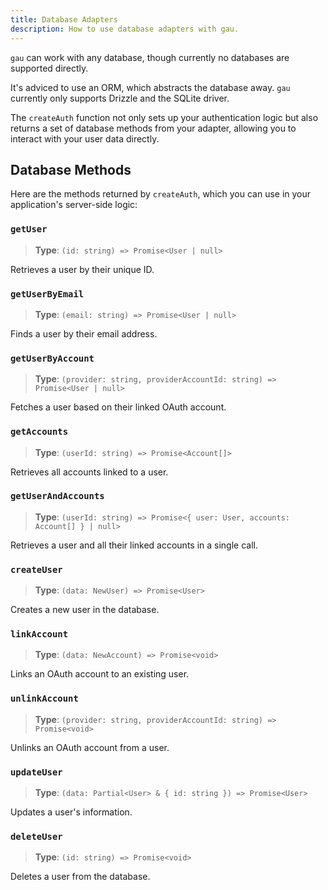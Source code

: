 ```yaml
---
title: Database Adapters
description: How to use database adapters with gau.
---
```



`gau` can work with any database, though currently no databases are supported directly.

It's adviced to use an ORM, which abstracts the database away. `gau` currently only supports Drizzle and the SQLite driver.

<div class="row">
  <IconLink href="/adapters/drizzle/" icon="i-icons:drizzle" title="Drizzle" flat />
</div> 

The `createAuth` function not only sets up your authentication logic but also returns a set of database methods from your adapter, allowing you to interact with your user data directly.

## Database Methods

Here are the methods returned by `createAuth`, which you can use in your application's server-side logic:

### `getUser`

> **Type**: `(id: string) => Promise<User | null>`

Retrieves a user by their unique ID.

### `getUserByEmail`

> **Type**: `(email: string) => Promise<User | null>`

Finds a user by their email address.

### `getUserByAccount`

> **Type**: `(provider: string, providerAccountId: string) => Promise<User | null>`

Fetches a user based on their linked OAuth account.

### `getAccounts`

> **Type**: `(userId: string) => Promise<Account[]>`

Retrieves all accounts linked to a user.

### `getUserAndAccounts`

> **Type**: `(userId: string) => Promise<{ user: User, accounts: Account[] } | null>`

Retrieves a user and all their linked accounts in a single call.

### `createUser`

> **Type**: `(data: NewUser) => Promise<User>`

Creates a new user in the database.

### `linkAccount`

> **Type**: `(data: NewAccount) => Promise<void>`

Links an OAuth account to an existing user.

### `unlinkAccount`

> **Type**: `(provider: string, providerAccountId: string) => Promise<void>`

Unlinks an OAuth account from a user.

### `updateUser`

> **Type**: `(data: Partial<User> & { id: string }) => Promise<User>`

Updates a user's information.

### `deleteUser`

> **Type**: `(id: string) => Promise<void>`

Deletes a user from the database.
